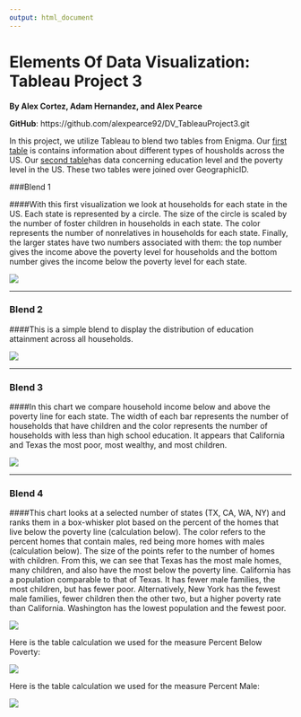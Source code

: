 ```yaml
---
output: html_document
---
```

Elements Of Data Visualization: Tableau Project 3
===
__By Alex Cortez, Adam Hernandez, and Alex Pearce__

__GitHub__: https://github.com/alexpearce92/DV_TableauProject3.git

In this project, we utilize Tableau to blend two tables from Enigma. Our [first table](https://app.enigma.io/table/us.gov.census.acs.2007.1yr.children-relationship.household-type-including-living-alone-by-relationship?row=0&col=0&page=1) is contains information about different types of housholds across the US. Our [second table](https://app.enigma.io/table/us.gov.census.acs.2007.1yr.educational-attainment.poverty-status-by-sex-by-educational-attainment?row=0&col=12&page=1&documentView=false)has data concerning education level and the poverty level in the US. These two tables were joined over GeographicID.

###Blend 1

####With this first visualization we look at households for each state in the US. Each state is represented by a circle. The size of the circle is scaled by the number of foster children in households in each state. The color represents the number of nonrelatives in households for each state. Finally, the larger states have two numbers associated with them: the top number gives the income above the poverty level for households and the bottom number gives the income below the poverty level for each state. 

![](./Blend1.png)

***

### Blend 2

####This is a simple blend to display the distribution of education attainment across all households.

![](./blend2.png)

***

### Blend 3

####In this chart we compare household income below and above the poverty line for each state. The width of each bar represents the number of households that have children and the color represents the number of households with less than high school education. It appears that California and Texas the most poor, most wealthy, and most children.

![](./Blend3.png)

***

### Blend 4

####This chart looks at a selected number of states (TX, CA, WA, NY) and ranks them in a box-whisker plot based on the percent of the homes that live below the poverty line (calculation below). The color refers to the percent homes that contain males, red being more homes with males (calculation below). The size of the points refer to the number of homes with children. From this, we can see that Texas has the most male homes, many children, and also have the most below the poverty line. California has a population comparable to that of Texas. It has fewer male families, the most children, but has fewer poor. Alternatively, New York has the fewest male families, fewer children then the other two, but a higher poverty rate than California. Washington has the lowest population and the fewest poor.

![](./Blend4.png)

Here is the table calculation we used for the measure Percent Below Poverty:

![](./Blend4Calc1.png)

Here is the table calculation we used for the measure Percent Male:

![](./Blend4Calc2.png)
